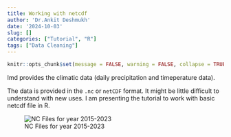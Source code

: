 ```yaml
---
title: Working with netcdf
author: 'Dr.Ankit Deshmukh'
date: '2024-10-03'
slug: []
categories: ["Tutorial", "R"]
tags: ["Data Cleaning"]
---
```


```r
knitr::opts_chunk$set(message = FALSE, warning = FALSE, collapse = TRUE)
```
Imd provides the climatic data (daily precipitation and timeperature data).

The data is provided in the `.nc` or `netCDF` format. It might be little difficult to understand with new uses. I am presenting the tutorial to work with basic netcdf file in R.


![NC Files for year 2015-2023](Images/Files.png){fig-align='center'}
